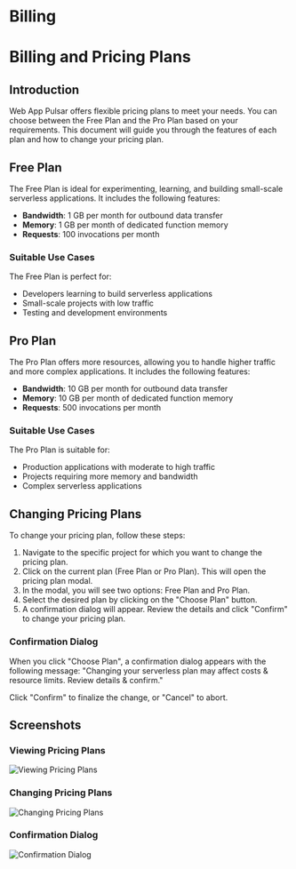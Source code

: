 # Billing

# Billing and Pricing Plans

## Introduction

Web App Pulsar offers flexible pricing plans to meet your needs. You can choose between the Free Plan and the Pro Plan based on your requirements. This document will guide you through the features of each plan and how to change your pricing plan.

## Free Plan

The Free Plan is ideal for experimenting, learning, and building small-scale serverless applications. It includes the following features:

- **Bandwidth**: 1 GB per month for outbound data transfer
- **Memory**: 1 GB per month of dedicated function memory
- **Requests**: 100 invocations per month

### Suitable Use Cases

The Free Plan is perfect for:

- Developers learning to build serverless applications
- Small-scale projects with low traffic
- Testing and development environments

## Pro Plan

The Pro Plan offers more resources, allowing you to handle higher traffic and more complex applications. It includes the following features:

- **Bandwidth**: 10 GB per month for outbound data transfer
- **Memory**: 10 GB per month of dedicated function memory
- **Requests**: 500 invocations per month

### Suitable Use Cases

The Pro Plan is suitable for:

- Production applications with moderate to high traffic
- Projects requiring more memory and bandwidth
- Complex serverless applications

## Changing Pricing Plans

To change your pricing plan, follow these steps:

1. Navigate to the specific project for which you want to change the pricing plan.
2. Click on the current plan (Free Plan or Pro Plan). This will open the pricing plan modal.
3. In the modal, you will see two options: Free Plan and Pro Plan.
4. Select the desired plan by clicking on the "Choose Plan" button.
5. A confirmation dialog will appear. Review the details and click "Confirm" to change your pricing plan.

### Confirmation Dialog

When you click "Choose Plan", a confirmation dialog appears with the following message:
"Changing your serverless plan may affect costs & resource limits. Review details & confirm."

Click "Confirm" to finalize the change, or "Cancel" to abort.

## Screenshots

### Viewing Pricing Plans

![Viewing Pricing Plans](/images/pricing-view.png)

### Changing Pricing Plans

![Changing Pricing Plans](/images/pricing-change.png)

### Confirmation Dialog

![Confirmation Dialog](/images/pricing-confirm.png)
